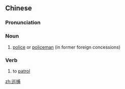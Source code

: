 ==Chinese==
{{zh-forms}}

===Pronunciation===
{{zh-pron
|m=xúnbǔ
|c=ceon4 bou6
|mn=qz,xm,zz:sûn-pô͘/xm,zz:sûn-pô
|cat=n,v
}}

===Noun===
{{zh-noun}}

# [[police]] or [[policeman]] (in former foreign concessions)

===Verb===
{{zh-verb}}

# to [[patrol]]

[[zh:巡捕]]